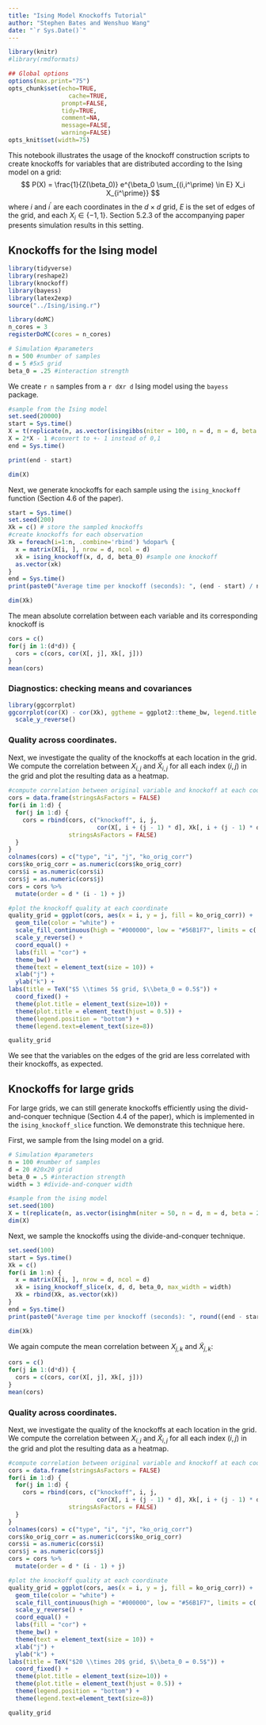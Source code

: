 ```yaml
---
title: "Ising Model Knockoffs Tutorial"
author: "Stephen Bates and Wenshuo Wang"
date: "`r Sys.Date()`"
---
```


```r
library(knitr)
#library(rmdformats)

## Global options
options(max.print="75")
opts_chunk$set(echo=TRUE,
	             cache=TRUE,
               prompt=FALSE,
               tidy=TRUE,
               comment=NA,
               message=FALSE,
               warning=FALSE)
opts_knit$set(width=75)
```

This notebook illustrates the usage of the knockoff construction scripts to create knockoffs for variables that are distributed according to the Ising model on a grid:
$$
P(X) = \frac{1}{Z(\beta_0)} e^{\beta_0 \sum_{(i,i^\prime) \in E} X_i X_{i^\prime}}
$$
where $i$ and $i^\prime$ are each coordinates in the $d \times d$ grid, $E$ is the set of edges of the grid, and each $X_i \in \{-1, 1\}$.  Section 5.2.3 of the accompanying paper presents simulation results in this setting.



## Knockoffs for the Ising model

```r
library(tidyverse)
library(reshape2)
library(knockoff)
library(bayess)
library(latex2exp)
source("../Ising/ising.r")

library(doMC)
n_cores = 3
registerDoMC(cores = n_cores)
```

```r
# Simulation #parameters
n = 500 #number of samples
d = 5 #5x5 grid
beta_0 = .25 #interaction strength
```

We create `r n` samples from a `r d`x`r d` Ising model using the `bayess` package.

```r
#sample from the Ising model
set.seed(20000)
start = Sys.time()
X = t(replicate(n, as.vector(isingibbs(niter = 100, n = d, m = d, beta = 2*beta_0))))
X = 2*X - 1 #convert to +- 1 instead of 0,1
end = Sys.time()

print(end - start)

dim(X)
```

Next, we generate knockoffs for each sample using the `ising_knockoff` function (Section 4.6 of the paper).

```r
start = Sys.time()
set.seed(200)
Xk = c() # store the sampled knockoffs
#create knockoffs for each observation
Xk = foreach(i=1:n, .combine='rbind') %dopar% {
  x = matrix(X[i, ], nrow = d, ncol = d)
  xk = ising_knockoff(x, d, d, beta_0) #sample one knockoff
  as.vector(xk)
}
end = Sys.time()
print(paste0("Average time per knockoff (seconds): ", (end - start) / n))

dim(Xk)
```

The mean absolute correlation between each variable and its corresponding knockoff is

```r
cors = c()
for(j in 1:(d*d)) {
  cors = c(cors, cor(X[, j], Xk[, j]))
}
mean(cors)
```
### Diagnostics: checking means and covariances

```r
library(ggcorrplot)
ggcorrplot(cor(X) - cor(Xk), ggtheme = ggplot2::theme_bw, legend.title = "Corr diff") + 
  scale_y_reverse()
```

### Quality across coordinates.

Next, we investigate the quality of the knockoffs at each location in the grid. We compute the correlation between $X_{i,j}$ and $\tilde{X}_{i,j}$ for all each index  $(i,j)$ in the grid and plot the resulting data as a heatmap.

```r
#compute correlation between original variable and knockoff at each coordinate.
cors = data.frame(stringsAsFactors = FALSE)
for(i in 1:d) {
  for(j in 1:d) {
    cors = rbind(cors, c("knockoff", i, j, 
                         cor(X[, i + (j - 1) * d], Xk[, i + (j - 1) * d])), 
                 stringsAsFactors = FALSE)
  }
}
colnames(cors) = c("type", "i", "j", "ko_orig_corr")
cors$ko_orig_corr = as.numeric(cors$ko_orig_corr)
cors$i = as.numeric(cors$i)
cors$j = as.numeric(cors$j)
cors = cors %>% 
  mutate(order = d * (i - 1) + j)
```

```r
#plot the knockoff quality at each coordinate
quality_grid = ggplot(cors, aes(x = i, y = j, fill = ko_orig_corr)) +
  geom_tile(color = "white") +
  scale_fill_continuous(high = "#000000", low = "#56B1F7", limits = c(.3, .8)) + 
  scale_y_reverse() + 
  coord_equal() +
  labs(fill = "cor") +
  theme_bw() + 
  theme(text = element_text(size = 10)) +
  xlab("j") + 
  ylab("k") + 
labs(title = TeX("$5 \\times 5$ grid, $\\beta_0 = 0.5$")) +
  coord_fixed() + 
  theme(plot.title = element_text(size=10)) +
  theme(plot.title = element_text(hjust = 0.5)) +
  theme(legend.position = "bottom") +  
  theme(legend.text=element_text(size=8))

quality_grid
```

We see that the variables on the edges of the grid are less correlated with their knockoffs, as expected.

## Knockoffs for large grids

For large grids, we can still generate knockoffs efficiently using the divid-and-conquer technique (Section 4.4 of the paper), which is implemented in the `ising_knockoff_slice` function. We demonstrate this technique here.

First, we sample from the Ising model on a grid.

```r
# Simulation #parameters
n = 100 #number of samples
d = 20 #20x20 grid
beta_0 = .5 #interaction strength
width = 3 #divide-and-conquer width
```

```r
#sample from the ising model
set.seed(100)
X = t(replicate(n, as.vector(isinghm(niter = 50, n = d, m = d, beta = 2*beta_0))))
dim(X)
```

Next, we sample the knockoffs using the divide-and-conquer technique.

```r
set.seed(100)
start = Sys.time()
Xk = c()
for(i in 1:n) {
  x = matrix(X[i, ], nrow = d, ncol = d)
  xk = ising_knockoff_slice(x, d, d, beta_0, max_width = width)
  Xk = rbind(Xk, as.vector(xk))
}
end = Sys.time()
print(paste0("Average time per knockoff (seconds): ", round((end - start) / n, digits = 3)))

dim(Xk)
```

We again compute the mean correlation between $X_{j,k}$ and $\tilde{X}_{j,k}$:

```r
cors = c()
for(j in 1:(d*d)) {
  cors = c(cors, cor(X[, j], Xk[, j]))
}
mean(cors)
```

### Quality across coordinates.

Next, we investigate the quality of the knockoffs at each location in the grid. We compute the correlation between $X_{i,j}$ and $\tilde{X}_{i,j}$ for all each index  $(i,j)$ in the grid and plot the resulting data as a heatmap.

```r
#compute correlation between original variable and knockoff at each coordinate.
cors = data.frame(stringsAsFactors = FALSE)
for(i in 1:d) {
  for(j in 1:d) {
    cors = rbind(cors, c("knockoff", i, j, 
                         cor(X[, i + (j - 1) * d], Xk[, i + (j - 1) * d])), 
                 stringsAsFactors = FALSE)
  }
}
colnames(cors) = c("type", "i", "j", "ko_orig_corr")
cors$ko_orig_corr = as.numeric(cors$ko_orig_corr)
cors$i = as.numeric(cors$i)
cors$j = as.numeric(cors$j)
cors = cors %>% 
  mutate(order = d * (i - 1) + j)
```

```r
#plot the knockoff quality at each coordinate
quality_grid = ggplot(cors, aes(x = i, y = j, fill = ko_orig_corr)) +
  geom_tile(color = "white") +
  scale_fill_continuous(high = "#000000", low = "#56B1F7", limits = c(.3, .95)) + 
  scale_y_reverse() + 
  coord_equal() +
  labs(fill = "cor") +
  theme_bw() + 
  theme(text = element_text(size = 10)) +
  xlab("j") + 
  ylab("k") + 
labs(title = TeX("$20 \\times 20$ grid, $\\beta_0 = 0.5$")) +
  coord_fixed() + 
  theme(plot.title = element_text(size=10)) +
  theme(plot.title = element_text(hjust = 0.5)) +
  theme(legend.position = "bottom") +  
  theme(legend.text=element_text(size=8))

quality_grid
```

